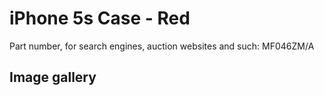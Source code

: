 # iPhone 5s Case - Red

Part number, for search engines, auction websites and such: MF046ZM/A

## Image gallery

<div style={{ width: "768px" }}>
  <GalleryComponent
    images={[
      {
        original: "/everysource/MF046",
        thumbnail: "/everypreview/MF046",
      },
      {
        original: "/everysource/MF046_AV1_SILVER",
        thumbnail: "/everypreview/MF046_AV1_SILVER",
      },
      {
        original: "/everysource/MF046_AV1_SPACE_GRAY",
        thumbnail: "/everypreview/MF046_AV1_SPACE_GRAY",
      },
      {
        original: "/everysource/MF046_AV2",
        thumbnail: "/everypreview/MF046_AV2",
      }
    ]}
  />
</div>
